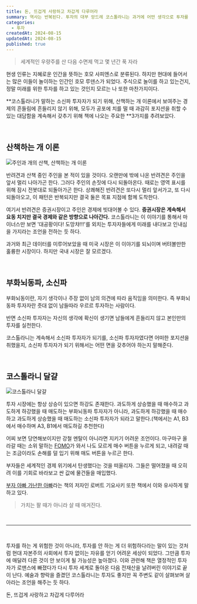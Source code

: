 ```yaml
---
title: 돈, 뜨겁게 사랑하고 차갑게 다루어라
summary: 역사는 반복된다. 투자의 대부 앙드레 코스톨라니는 과거에 어떤 생각으로 투자를 했을까?
categories:
  - 투자
createdAt: 2024-08-15
updatedAt: 2024-08-15
published: true
---
```


> 세계적인 우량주를 산 다음 수면제 먹고 몇 년간 푹 자라

현생 인류는 지혜로운 인간을 뜻하는 호모 사피엔스로 분류된다. 하지만 현대에 들어서는 많은 이들이 놀이하는 인간인 호모 루덴스가 되었다. 주식으로 놀이를 하고 있는건지, 정말 미래를 위한 투자를 하고 있는 것인지 모르는 나 또한 마찬가지이다.

**코스톨라니가 말하는 소신파 투자자가 되기 위해, 산책하는 개 이론에서 보여주는 경제의 흔들림에 흔들리지 않기 위해, 모두가 공포에 치를 떨 때 과감히 포지션을 취할 수 있는 대담함을 계속해서 갖추기 위해 책에 나오는 주요한 **3가지를 추려보았다.

<br />

## 산책하는 개 이론

<Image
  src='/images/contents/books/money-hot-love-and-cold-treat/dog-and-owner.png'
  alt='주인과 개의 산책, 산책하는 개 이론'
  source='아이투자'
/>

반려견과 산책 중인 주인을 본 적이 있을 것이다. 오랜만에 밖에 나온 반려견은 주인을 앞서 멀리 나아가곤 한다. 그러다 주인의 손짓에 다시 되돌아온다. 때로는 영역 표시를 위해 잠시 전봇대로 되돌아가곤 한다. 상쾌해진 반려견은 또다시 멀리 앞서가고, 또 다시 되돌아오고, 이 패턴은 반복되지만 결국 둘은 목표 지점에 함께 도착한다.

여기서 반려견은 증권시장이고 주인은 경제에 빗대어볼 수 있다. **증권시장은 계속해서 요동 치지만 결국 경제와 같은 방향으로 나아간다.** 코스톨라니는 이 이야기를 통해서 마이너스만 보면 '대공황이다! 도망챠!!!'를 외치는 투자자들에게 미래를 내다보고 인내심을 가지라는 조언을 전하는 듯 하다.

과거와 최근 데이터를 미루어보았을 때 미국 시장은 이 이야기를 되뇌이며 버텨볼만한 훌륭한 시장이다. 하지만 국내 시장은 잘 모르겠다.

<br />

## 부화뇌동파, 소신파

부화뇌동이란, 자기 생각이나 주장 없이 남의 의견에 따라 움직임을 의미한다. 즉 부화뇌동파 투자자란 줏대 없이 남들따라 우르르 투자하는 사람이다.

반면 소신파 투자자는 자신의 생각에 확신이 생기면 남들에게 흔들리지 않고 본인만의 투자를 실천한다.

코스톨라니는 계속해서 소신파 투자자가 되기를, 소신파 투자자였다면 어떠한 포지션을 취했을지, 소신파 투자자가 되기 위해서는 어떤 면을 갖추어야 하는지 말해준다.

<br />

## 코스톨라니 달걀

<Image
  src='/images/contents/books/money-hot-love-and-cold-treat/kostolany-egg.jpeg'
  alt='코스톨라니 달걀'
  source='newskom'
/>

투자 시장에는 항상 상승이 있으면 하강도 존재한다. 과도하게 상승했을 때 매수하고 과도하게 하강했을 때 매도하는 부화뇌동파 투자자가 아니라, 과도하게 하강했을 때 매수하고 과도하게 상승했을 때 매도하는 소신파 투자자가 되라고 말한다.(책에서는 A1, B3에서 매수하며 A3, B1에서 매도하길 추천한다)

어찌 보면 당연해보이지만 강철 멘탈이 아니라면 지키기 어려운 조언이다. 마구마구 올라갈 때는 소위 말하는 [FOMO](https://www.google.com/search?q=fomo)가 와서 나도 모르게 매수 버튼을 누르게 되고, 내려갈 때는 조금이라도 손해를 덜 입기 위해 매도 버튼을 누르곤 한다.

부자들은 세계적인 경제 위기에서 탄생했다는 것을 떠올리자. 그들은 떨어졌을 때 오히려 이를 기회로 바라보고 싼 값에 물건들을 매입했다.

[부자 아빠 가난한 아빠](https://product.kyobobook.co.kr/detail/S000001772245)라는 책의 저자인 로버트 기요사키 또한 책에서 이와 유사하게 말하고 있다.

> 가치는 팔 때가 아니라 살 때 매겨진다.

<br />

---

<br />

투자를 하는 게 위험한 것이 아니라, 투자를 안 하는 게 더 위험하다라는 말이 있는 것처럼 현대 자본주의 사회에서 투자 없이는 자유를 얻기 어려운 세상이 되었다. 그만큼 투자에 매달려 다른 것이 안 보이게 될 가능성은 높아졌다. 이와 관련해 책은 열정적인 투자자가 로맨스에 빠졌다가 다시 투자 세계로 돌아온 다음 전재산을 날려버린 이야기로 끝이 난다. 예술과 향락을 즐겼던 코스톨라니는 투자도 좋지만 꼭 주변도 같이 살펴보며 살아라는 조언을 해주는 듯 하다.

<Resource href='https://product.kyobobook.co.kr/detail/S000200910561'>돈, 뜨겁게 사랑하고 차갑게 다루어라</Resource>
